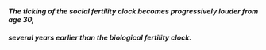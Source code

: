 #### *The ticking of the social fertility clock becomes progressively louder from age 30,*
#### *several years earlier than the biological fertility clock.*
